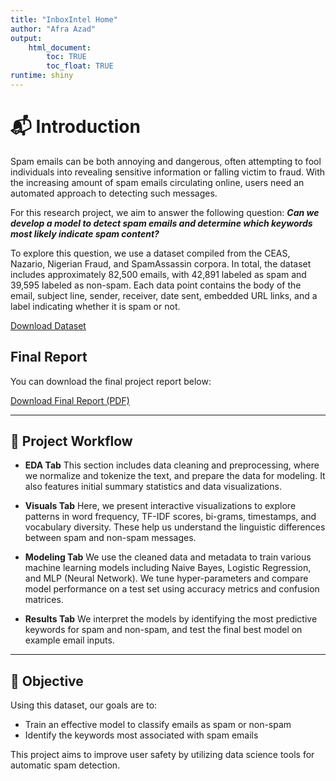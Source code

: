 ```yaml
---
title: "InboxIntel Home"
author: "Afra Azad"
output: 
    html_document:
        toc: TRUE
        toc_float: TRUE
runtime: shiny
---
```


# 📬 Introduction

Spam emails can be both annoying and dangerous, often attempting to fool individuals into revealing sensitive information or falling victim to fraud. With the increasing amount of spam emails circulating online, users need an automated approach to detecting such messages.

For this research project, we aim to answer the following question: ***Can we develop a model to detect spam emails and determine which keywords most likely indicate spam content?***

To explore this question, we use a dataset compiled from the CEAS, Nazario, Nigerian Fraud, and SpamAssassin corpora. In total, the dataset includes approximately 82,500 emails, with 42,891 labeled as spam and 39,595 labeled as non-spam. Each data point contains the body of the email, subject line, sender, receiver, date sent, embedded URL links, and a label indicating whether it is spam or not.

[Download Dataset](data/phishing_data.csv)

## Final Report

You can download the final project report below:

[Download Final Report (PDF)](documents/final_report.pdf)

------------------------------------------------------------------------

## 🧭 Project Workflow

-   **EDA Tab** This section includes data cleaning and preprocessing, where we normalize and tokenize the text, and prepare the data for modeling. It also features initial summary statistics and data visualizations.

-   **Visuals Tab** Here, we present interactive visualizations to explore patterns in word frequency, TF-IDF scores, bi-grams, timestamps, and vocabulary diversity. These help us understand the linguistic differences between spam and non-spam messages.

-   **Modeling Tab** We use the cleaned data and metadata to train various machine learning models including Naive Bayes, Logistic Regression, and MLP (Neural Network). We tune hyper-parameters and compare model performance on a test set using accuracy metrics and confusion matrices.

-   **Results Tab** We interpret the models by identifying the most predictive keywords for spam and non-spam, and test the final best model on example email inputs.

------------------------------------------------------------------------

## 🎯 Objective

Using this dataset, our goals are to:

  - Train an effective model to classify emails as spam or non-spam
  - Identify the keywords most associated with spam emails

This project aims to improve user safety by utilizing data science tools for automatic spam detection.
